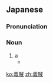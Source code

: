 ==Japanese==
{{wikipedia|lang=ja}}
{{ja-kanjitab|yomi=o|ぎ|ぞく}}

===Pronunciation===
{{ja-pron|ぎぞく|y=go|acc=a|acc2=h}}

===Noun===
{{ja-noun|ぎぞく}}

# a {{w|gentleman thief}}
#* {{quote-book
|language=Japanese
|location=Tokyo
|publisher=Kodansha
|author={{w|Hiroyuki Takei}}
|coauthors={{w|Stan Lee}}; Daigo; Bob
|title={{w|機巧童子ULTIMO|{{ruby|{{lang|ja|[機巧童子](カラクリドウジ) [ULTIMO](ウルティモ)}}}}|lang=ja}}
|trans-title={{w|Karakuri Dôji Ultimo|Mechakid Ultimo}}
|date=July 3 2009
|volume=1
|page=15
|chapter={{ruby|{{lang|ja|[南](なん)[蛮](ばん)[翁](おきな)[霧](きりの)[峠](とうげ)}}}}
|trans-chapter=Nanban-Okina Misty Pass
|passage={{ja-usex|なるほど　君らは'''義%賊'''というワケだ|^なるほど　きみら は '''ぎ%ぞく''' と いう ワケ だ|I see, so you lot call yourselves '''gentleman thieves'''}}
}}

{{C|ja|Crime|sort=きぞく'}}

[[ko:義賊]]
[[zh:義賊]]